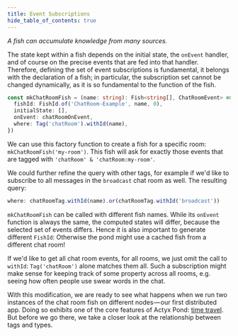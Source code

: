 ```yaml
---
title: Event Subscriptions
hide_table_of_contents: true
---
```


_A fish can accumulate knowledge from many sources._

The state kept within a fish depends on the initial state, the `onEvent` handler, and of course on the precise events that are fed into that handler.
Therefore, defining the set of event subscriptions is fundamental, it belongs with the declaration of a fish; in particular, the subscription set cannot be changed dynamically, as it is so fundamental to the function of the fish.

```typescript
const mkChatRoomFish = (name: string): Fish<string[], ChatRoomEvent> => ({
  fishId: FishId.of('ChatRoom-Example', name, 0),
  initialState: [],
  onEvent: chatRoomOnEvent,
  where: Tag('chatRoom').withId(name),
})
```

We can use this factory function to create a fish for a specific room: `mkChatRoomFish('my-room')`.
This fish will ask for exactly those events that are tagged with `'chatRoom' & 'chatRoom:my-room'`.

We could further refine the query with other tags, for example if we'd like to subscribe to all
messages in the `broadcast` chat room as well. The resulting query:

```typescript
where: chatRoomTag.withId(name).or(chatRoomTag.withId('broadcast'))
```

`mkChatRoomFish` can be called with different fish names. While its `onEvent` function is always the
same, the computed states will differ, because the selected set of events differs. Hence it is also
important to generate different `FishId`: Otherwise the pond might use a cached fish from a
different chat room!

If we'd like to get all chat room events, for all rooms, we just omit the call to `withId`:
`Tag('chatRoom')` alone matches them all. Such a subscription might make sense for keeping track of
some property across all rooms, e.g. seeing how often people use swear words in the chat.

With this modification, we are ready to see what happens when we run two instances of the chat room fish on different
nodes — our first distributed app. Doing so exhibits one of the core features of Actyx Pond: [time travel](time-travel).
But before we go there, we take a closer look at the relationship between tags and types.
